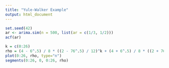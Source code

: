 ```yaml
---
title: "Yule-Walker Example"
output: html_document
---
```


```r
set.seed(42)
ar <- arima.sim(n = 500, list(ar = c(1/3, 1/2)))
acf(ar)
```

```r
k = c(0:26)
rho = (4 - 6^.5) / 8 * ((2 - 76^.5) / 12)^k + (4 + 6^.5) / 8 * ((2 + 76^.5) / 12)^k
plot(0:26, rho, type="n")
segments(0:26, 0, 0:26, rho)
```